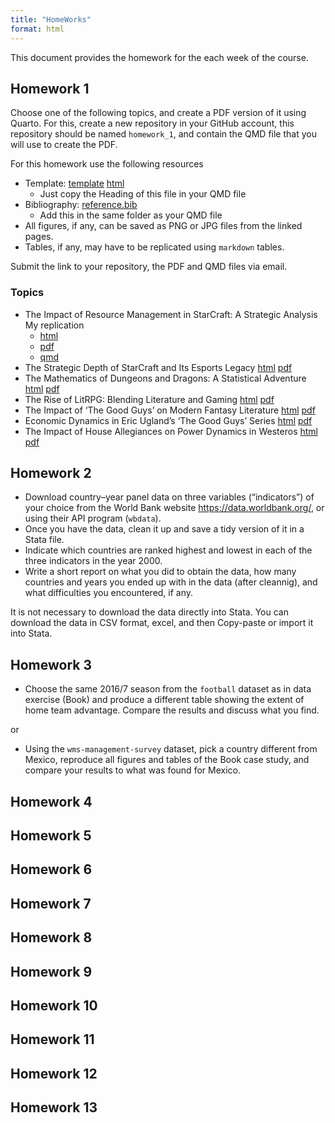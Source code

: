 ```yaml
---
title: "HomeWorks"
format: html
---
```


This document provides the homework for the each week of the course.  

## Homework 1 {#hw01}

Choose one of the following topics, and create a PDF version of it using Quarto. For this, create a new repository in your GitHub account, this repository should be named `homework_1`, and contain the QMD file that you will use to create the PDF.

For this homework use the following resources

 - Template: [template](hw-material/pdf-template.txt) [html](hw-material/pdf-template.html)
   - Just copy the Heading of this file in your QMD file
 - Bibliography: [reference.bib](hw-material/references.bib)
   - Add this in the same folder as your QMD file
 - All figures, if any, can be saved as PNG or JPG files from the linked pages.
 - Tables, if any, may have to be replicated using `markdown` tables.

Submit the link to your repository, the PDF and QMD files via email.
  
### Topics

- The Impact of Resource Management in StarCraft: A Strategic Analysis 
  My replication
  - [html](hw-material/report1.html) 
  - [pdf](hw-material/report1.pdf)
  - [qmd](hw-material/report1-example.qmd)
- The Strategic Depth of StarCraft and Its Esports Legacy [html](hw-material/report2.html) [pdf](hw-material/report2.pdf)
- The Mathematics of Dungeons and Dragons: A Statistical Adventure [html](hw-material/report3.html) [pdf](hw-material/report3.pdf)
- The Rise of LitRPG: Blending Literature and Gaming [html](hw-material/report4.html) [pdf](hw-material/report4.pdf)
- The Impact of 'The Good Guys' on Modern Fantasy Literature [html](hw-material/report5.html) [pdf](hw-material/report5.pdf)
- Economic Dynamics in Eric Ugland's 'The Good Guys' Series [html](hw-material/report6.html) [pdf](hw-material/report6.pdf)
- The Impact of House Allegiances on Power Dynamics in Westeros [html](hw-material/report7.html) [pdf](hw-material/report7.pdf)

## Homework 2 {#hw02}

- Download country–year panel data on three variables (“indicators”) of your choice from the
World Bank website <https://data.worldbank.org/>, or using their API program (`wbdata`). 
- Once you have the data, clean it up and save a tidy version of it in a Stata file.
- Indicate which countries are ranked highest and lowest in each of the three indicators in the year 2000.
- Write a short report on what you did to obtain the data, how many countries and years you ended up with in the data (after cleannig), and what difficulties you encountered, if any. 

It is not necessary to download the data directly into Stata. You can download the data in CSV format, excel, and then Copy-paste or import it into Stata.

## Homework 3 {#hw03}

- Choose the same 2016/7 season from the `football` dataset as in data exercise (Book) and produce
a different table showing the extent of home team advantage. Compare the results and discuss what you find. 

or

- Using the `wms-management-survey` dataset, pick a country different from Mexico, reproduce all
figures and tables of the Book case study, and compare your results to what was found for Mexico.

## Homework 4 {#hw04}

## Homework 5 {#hw05}

## Homework 6 {#hw06}

## Homework 7 {#hw07}

## Homework 8 {#hw08}

## Homework 9 {#hw09}

## Homework 10 {#hw10}

## Homework 11 {#hw11}

## Homework 12 {#hw12}

## Homework 13 {#hw13}
